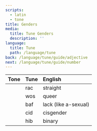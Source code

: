 ```yaml
---
scripts:
  - latin
  - tone
title: Genders
media:
  title: Tune Genders
  description: ''
language:
  title: Tune
  path: /language/tune
back: /language/tune/guide/adjective
next: /language/tune/guide/number
---
```


| Tone                                             | Tune | English              |
| :----------------------------------------------- | :--- | :------------------- |
| <T value="rac" processor="tone" script="tone" /> | rac  | straight             |
| <T value="wos" processor="tone" script="tone" /> | wos  | queer                |
| <T value="baf" processor="tone" script="tone" /> | baf  | lack (like a-sexual) |
| <T value="cid" processor="tone" script="tone" /> | cid  | cisgender            |
| <T value="hib" processor="tone" script="tone" /> | hib  | binary               |
